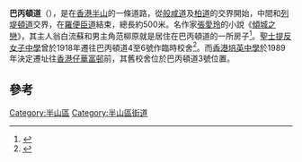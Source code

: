 {{Expand|time=2015-10-02T10:59:16+00:00}}
{{Infobox Hong Kong Road
| 中文街道名稱 = 巴丙頓道
| 英文街道名稱 = Babington Path
| 圖片 = File:HK Mid-levels 巴丙頓道 Babington Path September 2018 SSG 06.jpg
| 圖片說明 = 巴丙頓道
| 路段總長度 = 0.5
| 車速限制 = 
| 行車線數量 = 1線單程
| 所在地區 = [[香港島|香港島]][[半山|半山]]
| 起點 = [[般咸道|般咸道]]、[[柏道|柏道]]
| 終點 = [[羅便臣道|羅便臣道]]
| 通車日期 =
}}
'''巴丙頓道'''（{{lang-en|'''Babington Path'''}}），是在[[香港|香港]][[半山|半山]]的一條道路，從[[般咸道|般咸道]]及[[柏道|柏道]]的交界開始，中間和[[列堤頓道|列堤頓道]]交界，在[[羅便臣道|羅便臣道]]結束，總長約500米。名作家[[張愛玲|張愛玲]]的小說《[[傾城之戀|傾城之戀]]》，其主人翁白流蘇和男主角范柳原就是居住在巴丙頓道的一所房子<ref>{{cite news|url=http://the-sun.on.cc/cnt/finance/20130921/00436_057.html|publisher=太陽報|title=巴丙頓道傾城之宅|date=2013年9月21日|accessdate=2018年9月17日|archive-date=2019年9月9日|archive-url=https://web.archive.org/web/20190909175037/http://the-sun.on.cc/cnt/finance/20130921/00436_057.html|dead-url=no}}</ref>。[[聖士提反女子中學|聖士提反女子中學]]曾於1918年遷往巴丙頓道4至6號作臨時校舍<ref>{{cite book|url=https://books.google.com.hk/books?id=sYZYCgAAQBAJ&pg=PA10&lpg=PA10&dq=%E5%B7%B4%E4%B8%99%E9%A0%93%E9%81%93+%E6%AD%B7%E5%8F%B2&source=bl&ots=oUsCSfRjLn&sig=kuB1MSkzRIYwZPAfCDLaUkQ8Bc4&hl=zh-TW&sa=X&ved=2ahUKEwimtM-g4MHdAhXYdisKHWiSBHY4ChDoATAJegQIABAB#v=onepage&q=%E5%B7%B4%E4%B8%99%E9%A0%93%E9%81%93%20%E6%AD%B7%E5%8F%B2&f=false|title=圖說香港歷史建築 1920－1945|author=黃棣才|publisher=中華書局(香港)出版有限公司|ISBN=9789888340200|access-date=2018-09-17|archive-date=2018-09-17|archive-url=https://web.archive.org/web/20180917143454/https://books.google.com.hk/books?id=sYZYCgAAQBAJ&pg=PA10&lpg=PA10&dq=%E5%B7%B4%E4%B8%99%E9%A0%93%E9%81%93+%E6%AD%B7%E5%8F%B2&source=bl&ots=oUsCSfRjLn&sig=kuB1MSkzRIYwZPAfCDLaUkQ8Bc4&hl=zh-TW&sa=X&ved=2ahUKEwimtM-g4MHdAhXYdisKHWiSBHY4ChDoATAJegQIABAB#v=onepage&q=%E5%B7%B4%E4%B8%99%E9%A0%93%E9%81%93%20%E6%AD%B7%E5%8F%B2&f=false|dead-url=no}}</ref>。而[[香港培英中學|香港培英中學]]於1989年決定遷址往[[香港仔|香港仔]][[華富邨|華富邨]]前，其舊校舍位於巴丙頓道3號位置。

==參考==
{{reflist}}

{{commonscat|Babington Path}}
[[Category:半山區|Category:半山區]]
[[Category:半山區街道|Category:半山區街道]]
